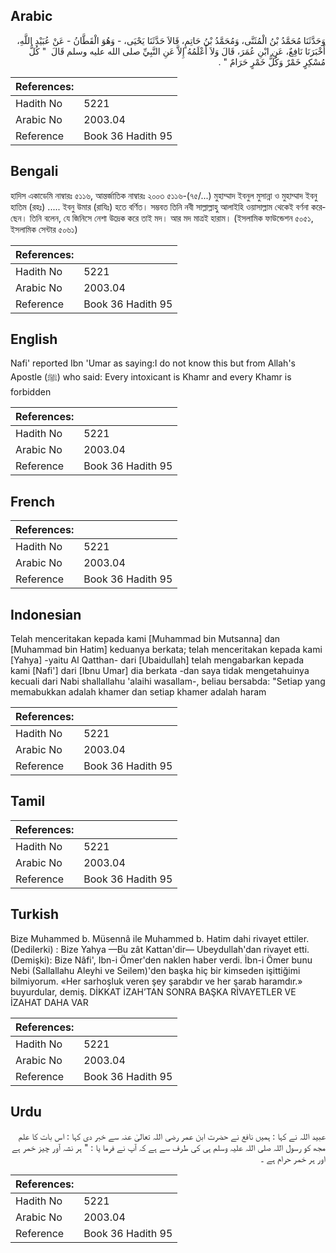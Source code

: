 ## Arabic


<div dir="rtl" lang="ar" style={{fontSize:'larger',backgroundColor:'#f8f9fa',padding:20}}>
وَحَدَّثَنَا مُحَمَّدُ بْنُ الْمُثَنَّى، وَمُحَمَّدُ بْنُ حَاتِمٍ، قَالاَ حَدَّثَنَا يَحْيَى، - وَهُوَ الْقَطَّانُ - عَنْ عُبَيْدِ اللَّهِ، أَخْبَرَنَا نَافِعٌ، عَنِ ابْنِ عُمَرَ، قَالَ وَلاَ أَعْلَمُهُ إِلاَّ عَنِ النَّبِيِّ صلى الله عليه وسلم قَالَ ‏ "‏ كُلُّ مُسْكِرٍ خَمْرٌ وَكُلُّ خَمْرٍ حَرَامٌ ‏"‏ ‏.‏
</div>
<div style={{backgroundColor:'#f8f9fa',padding:20, marginBottom: 10}}><table> <thead> <tr> <th>References:</th> <th></th> </tr> </thead> <tbody><tr><td>Hadith No</td><td>5221</td></tr><tr><td>Arabic No</td><td>2003.04</td></tr><tr><td>Reference</td><td>Book 36 Hadith 95</td></tr></tbody></table></div>

## Bengali


<div dir="ltr" lang="bn" style={{fontSize:'larger',backgroundColor:'#f8f9fa',padding:20}}>
হাদিস একাডেমি নাম্বারঃ ৫১১৬, আন্তর্জাতিক নাম্বারঃ ২০০৩ ৫১১৬-(৭৫/...) মুহাম্মাদ ইবনুল মুসান্না ও মুহাম্মাদ ইবনু হাতিম (রহঃ) ..... ইবনু উমার (রাযিঃ) হতে বর্ণিত। সম্ভবত তিনি নবী সাল্লাল্লাহু আলাইহি ওয়াসাল্লাম থেকেই বর্ণনা করেছেন। তিনি বলেন, যে জিনিসে নেশা উদ্রেক করে তাই মদ। আর মদ মাত্রই হারাম। (ইসলামিক ফাউন্ডেশন ৫০৫১, ইসলামিক সেন্টার ৫০৬১)
</div>
<div style={{backgroundColor:'#f8f9fa',padding:20, marginBottom: 10}}><table> <thead> <tr> <th>References:</th> <th></th> </tr> </thead> <tbody><tr><td>Hadith No</td><td>5221</td></tr><tr><td>Arabic No</td><td>2003.04</td></tr><tr><td>Reference</td><td>Book 36 Hadith 95</td></tr></tbody></table></div>

## English


<div dir="ltr" lang="en" style={{fontSize:'larger',backgroundColor:'#f8f9fa',padding:20}}>
Nafi' reported Ibn 'Umar as saying:I do not know this but from Allah's Apostle (ﷺ) who said: Every intoxicant is Khamr and every Khamr is forbidden
</div>
<div style={{backgroundColor:'#f8f9fa',padding:20, marginBottom: 10}}><table> <thead> <tr> <th>References:</th> <th></th> </tr> </thead> <tbody><tr><td>Hadith No</td><td>5221</td></tr><tr><td>Arabic No</td><td>2003.04</td></tr><tr><td>Reference</td><td>Book 36 Hadith 95</td></tr></tbody></table></div>

## French


<div dir="ltr" lang="fr" style={{fontSize:'larger',backgroundColor:'#f8f9fa',padding:20}}>

</div>
<div style={{backgroundColor:'#f8f9fa',padding:20, marginBottom: 10}}><table> <thead> <tr> <th>References:</th> <th></th> </tr> </thead> <tbody><tr><td>Hadith No</td><td>5221</td></tr><tr><td>Arabic No</td><td>2003.04</td></tr><tr><td>Reference</td><td>Book 36 Hadith 95</td></tr></tbody></table></div>

## Indonesian


<div dir="ltr" lang="id" style={{fontSize:'larger',backgroundColor:'#f8f9fa',padding:20}}>
Telah menceritakan kepada kami [Muhammad bin Mutsanna] dan [Muhammad bin Hatim] keduanya berkata; telah menceritakan kepada kami [Yahya] -yaitu Al Qatthan- dari [Ubaidullah] telah mengabarkan kepada kami [Nafi'] dari [Ibnu Umar] dia berkata -dan saya tidak mengetahuinya kecuali dari Nabi shallallahu 'alaihi wasallam-, beliau bersabda: "Setiap yang memabukkan adalah khamer dan setiap khamer adalah haram
</div>
<div style={{backgroundColor:'#f8f9fa',padding:20, marginBottom: 10}}><table> <thead> <tr> <th>References:</th> <th></th> </tr> </thead> <tbody><tr><td>Hadith No</td><td>5221</td></tr><tr><td>Arabic No</td><td>2003.04</td></tr><tr><td>Reference</td><td>Book 36 Hadith 95</td></tr></tbody></table></div>

## Tamil


<div dir="ltr" lang="ta" style={{fontSize:'larger',backgroundColor:'#f8f9fa',padding:20}}>

</div>
<div style={{backgroundColor:'#f8f9fa',padding:20, marginBottom: 10}}><table> <thead> <tr> <th>References:</th> <th></th> </tr> </thead> <tbody><tr><td>Hadith No</td><td>5221</td></tr><tr><td>Arabic No</td><td>2003.04</td></tr><tr><td>Reference</td><td>Book 36 Hadith 95</td></tr></tbody></table></div>

## Turkish


<div dir="ltr" lang="tr" style={{fontSize:'larger',backgroundColor:'#f8f9fa',padding:20}}>
Bize Muhammed b. Müsennâ ile Muhammed b. Hatim dahi rivayet ettiler. (Dedilerki) : Bize Yahya —Bu zât Kattan'dir— Ubeydullah'dan rivayet etti. (Demişki): Bize Nâfi', Ibn-i Ömer'den naklen haber verdi. İbn-i Ömer bunu Nebi (Sallallahu Aleyhi ve Seilem)'den başka hiç bir kimseden işittiğimi bilmiyorum. «Her sarhoşluk veren şey şarabdır ve her şarab haramdır.» buyurdular, demiş. DİKKAT İZAH’TAN SONRA BAŞKA RİVAYETLER VE İZAHAT DAHA VAR
</div>
<div style={{backgroundColor:'#f8f9fa',padding:20, marginBottom: 10}}><table> <thead> <tr> <th>References:</th> <th></th> </tr> </thead> <tbody><tr><td>Hadith No</td><td>5221</td></tr><tr><td>Arabic No</td><td>2003.04</td></tr><tr><td>Reference</td><td>Book 36 Hadith 95</td></tr></tbody></table></div>

## Urdu


<div dir="rtl" lang="ur" style={{fontSize:'larger',backgroundColor:'#f8f9fa',padding:20}}>
عبید اللہ نے کہا : ہمیں نافع نے حضرت ابن عمر رضی اللہ تعالیٰ عنہ سے خبر دی کہا : اس بات کا علم مجھ کو رسول اللہ صلی اللہ علیہ وسلم ہی کی طرف سے ہے کہ آپ نے فرما یا : " ہر نشہ آور چیز خمر ہے اور ہر خمر حرام ہے ۔
</div>
<div style={{backgroundColor:'#f8f9fa',padding:20, marginBottom: 10}}><table> <thead> <tr> <th>References:</th> <th></th> </tr> </thead> <tbody><tr><td>Hadith No</td><td>5221</td></tr><tr><td>Arabic No</td><td>2003.04</td></tr><tr><td>Reference</td><td>Book 36 Hadith 95</td></tr></tbody></table></div>